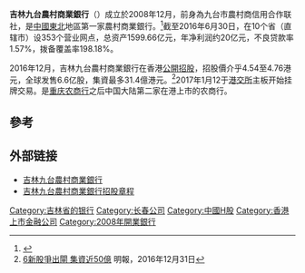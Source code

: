 {{Infobox Company
| company_name        = 吉林九台農村商業銀行
| company_name_en     = 
| company_logo        = 
| company_type        = [[上市公司|上市公司]]
| original_text       = 
| original_spelling   = 
| company_slogan      = 
| market_information  = {{hkex|06122}}
| ROC_UBN             = 
| abbreviated_name    = 
| predecessor         =
| successor           =
| foundation          = 2008年
| location            = {{CHN}}[[吉林省|吉林省]][[九台市|九台市]]新华大街504号
| zip_code            = 
| area_served         = 
| telephone_no        = 
| key_people          = 
| industry            = 银行业
| products            = 
| services            = 
| capital             = 
| revenue             = 
| operating_income    = 
| profit              = 
| total_asset         = 
| net_asset           = 
| market_value        = 
| num_employees       = 
| equity              =
| P/E ratio           = 
| earnings per share  = 
| Net asset value     = 
| accounting_period   = 
| parent              = 
| divisions           = 
| major_shareholder   = 
| subsid              = 
| homepage            = 
| width               = 
}}
'''吉林九台農村商業銀行'''（{{hkex|6122}}）成立於2008年12月，前身為九台市農村商信用合作联社，是[[中國東北|中國東北]]地區第一家農村商業銀行。<ref>{{Cite web |url=http://stock.qq.com/a/20160817/030146.htm |title=吉林九台农商行申请香港上市 港股银行板块再扩容 |access-date=2016-12-30 |archive-date=2019-02-28 |archive-url=https://web.archive.org/web/20190228192254/http://stock.qq.com/a/20160817/030146.htm |dead-url=no }}</ref>截至2016年6月30日，在10个省（直辖市）设353个营业网点，总资产1599.66亿元，年净利润约20亿元，不良贷款率1.57%，拨备覆盖率198.18%。

2016年12月，吉林九台農村商業銀行在香港[[公開招股|公開招股]]，招股價介乎4.54至4.76港元，全球发售6.6亿股，集資最多31.4億港元。<ref>[http://www.mpfinance.com/fin/daily2.php?node=1483122012594&issue=20161231 6新股爭出閘 集資近50億] {{Wayback|url=http://www.mpfinance.com/fin/daily2.php?node=1483122012594&issue=20161231 |date=20161231170413 }} 明報，2016年12月31日</ref>2017年1月12于[[港交所|港交所]]主板开始挂牌交易。是[[重庆农商行|重庆农商行]]之后中国大陆第二家在港上市的农商行。

==參考==
{{reflist}}

== 外部链接 ==
* [http://www.jtnsh.com/ 吉林九台農村商業銀行] {{Wayback|url=http://www.jtnsh.com/ |date=20210224143307 }}
*[http://www.hkexnews.hk/listedco/listconews/SEHK/2016/1230/LTN20161230034_C.pdf 吉林九台農村商業銀行招股章程] {{Wayback|url=http://www.hkexnews.hk/listedco/listconews/SEHK/2016/1230/LTN20161230034_C.pdf |date=20201206013647 }}

{{中华人民共和国农村商业银行}}
[[Category:吉林省的银行|Category:吉林省的银行]]
[[Category:长春公司|Category:长春公司]]
[[Category:中國H股|Category:中國H股]]
[[Category:香港上市金融公司|Category:香港上市金融公司]]
[[Category:2008年開業銀行|Category:2008年開業銀行]]